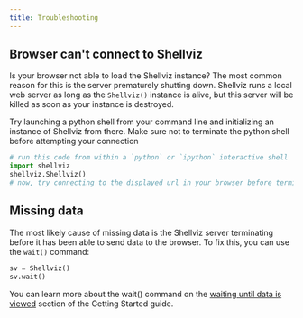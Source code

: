 ```yaml
---
title: Troubleshooting
---
```


## Browser can't connect to Shellviz
Is your browser not able to load the Shellviz instance? The most common reason for this is the server prematurely shutting down. Shellviz runs a local web server as long as the `Shellviz()` instance is alive, but this server will be killed as soon as your instance is destroyed. 

Try launching a python shell from your command line and initializing an instance of Shellviz from there. Make sure not to terminate the python shell before attempting your connection

```python
# run this code from within a `python` or `ipython` interactive shell
import shellviz
shellviz.Shellviz()
# now, try connecting to the displayed url in your browser before terminating the interactive shell session
```

## Missing data
The most likely cause of missing data is the Shellviz server terminating before it has been able to send data to the browser. To fix this, you can use the `wait()` command:

```python
sv = Shellviz()
sv.wait()
```

You can learn more about the wait() command on the [waiting until data is viewed](/docs/getting-started#waiting-until-data-is-viewed) section of the Getting Started guide.